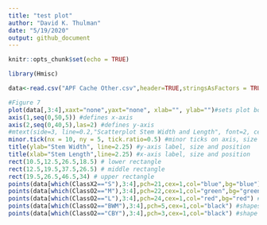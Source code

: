 ```yaml
---
title: "test plot"
author: "David K. Thulman"
date: "5/19/2020"
output: github_document
---
```


```r
knitr::opts_chunk$set(echo = TRUE)
```


```r
library(Hmisc)

data<-read.csv("APF Cache Other.csv",header=TRUE,stringsAsFactors = TRUE) #reads in the same 
```

```r

#Figure 7
plot(data[,3:4],xaxt="none",yaxt="none", xlab="", ylab="")#sets plot box and 75 points
axis(1,seq(0,50,5)) #defines x-axis
axis(2,seq(0,40,5),las=2) #defines y-axis
#mtext(side=3, line=0.2,"Scatterplot Stem Width and Length", font=2, cex=1.5) #plot title, disabled
minor.tick(nx = 10, ny = 5, tick.ratio=0.5) #minor ticks on axis, size and number
title(ylab="Stem Width", line=2.25) #y-axis label, size and position
title(xlab="Stem Length",line=2.25) #x-axis label, size and position
rect(10.5,12.5,26.5,18.5) # lower rectangle
rect(12.5,19.5,37.5,26.5) # middle rectangle
rect(19.5,26.5,46.5,34) # upper rectangle
points(data[which(ClassX2=="S"),3:4],pch=21,cex=1,col="blue",bg="blue") #color and shape of small size class
points(data[which(ClassO2=="M"),3:4],pch=22,cex=1,col="green",bg="green") #color and shape of medium size class
points(data[which(ClassO2=="L"),3:4],pch=24,cex=1,col="red",bg="red") #color and shape of large size class
points(data[which(ClassO2=="BWM"),3:4],pch=5,cex=1,col="black") #shapes for small BWD points
points(data[which(ClassO2=="CBY"),3:4],pch=3,cex=1,col="black") #shape for large Colby point
```
